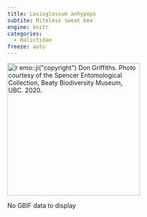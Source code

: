 ```yaml
---
title: Lasioglossum anhypops
subtite: Miteless sweat bee
engine: knitr
categories:
  - Halictidae
freeze: auto
---
```

[![`r emo::ji("copyright")` Don Griffiths. Photo courtesy of the Spencer Entomological Collection, Beaty Biodiversity Museum, UBC. 2020.](https://www.zoology.ubc.ca/entomology/main/Hymenoptera/Halictidae/Lasioglossum%20anhypops%20female%20(3lateral)%20%20SEM-UBC%20HYM-14756.jpg){height=300}](https://www.zoology.ubc.ca/entomology/main/Hymenoptera/Halictidae/Lasioglossum%20anhypops.php)

No GBIF data to display
